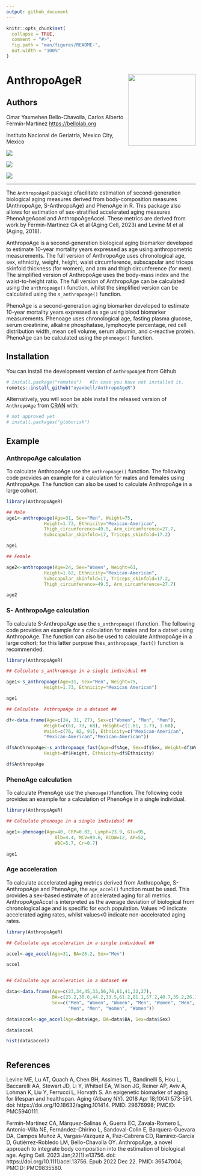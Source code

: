 ---
output: github_document
---

<!-- README.md is generated from README.Rmd. Please edit that file -->

```{r, include = FALSE}
knitr::opts_chunk$set(
  collapse = TRUE,
  comment = "#>",
  fig.path = "man/figures/README-",
  out.width = "100%"
)
```

# AnthropoAgeR <img src="inst/figures/AnthropoAgeR.png" align="right" width="180" height="190"/>

## Authors

Omar Yaxmehen Bello-Chavolla, Carlos Alberto Fermín-Martínez <https://bellolab.org>

Instituto Nacional de Geriatría, Mexico City, Mexico

[![](https://img.shields.io/badge/Instagram-E4405F?style=for-the-badge&logo=instagram&logoColor=white)](https://www.instagram.com/bellochavolla_lab/)

[![](https://img.shields.io/badge/GitHub-100000?style=for-the-badge&logo=github&logoColor=white)](https://github.com/oyaxbell)

[![](https://img.shields.io/badge/Facebook-1877F2?style=for-the-badge&logo=facebook&logoColor=white)](https://www.facebook.com/bellochavollalab)

------------------------------------------------------------------------

The `AnthropoAgeR` package cfacilitate estimation of second-generation biological aging measures derived from body-composition measures (AnthropoAge, S-AnthropoAge) and PhenoAge in R. This package also allows for estimation of sex-stratified accelerated aging measures PhenoAgeAccel and AnthropoAgeAccel. These metrics are derived from work by Fermín-Martínez CA et al (Aging Cell, 2023) and Levine M et al (Aging, 2018).

AnthropoAge is a second-generation biological aging biomarker developed to estimate 10-year mortality years expressed as age using anthropometric measurements. The full version of AnthropoAge uses chronological age, sex, ethnicity, weight, height, waist circumference, subscapular and triceps skinfold thickness (for women), and arm and thigh circunference (for men). The simplified version of AnthropoAge uses the body-mass index and the waist-to-height ratio. The full version of AnthropoAge can be calculated using the `anthropoage()` function, whilst the simplified version can be calculated using the `s_anthropoage()` function.

PhenoAge is a  second-generation aging biomarker developed to estimate 10-year mortality years expressed as age using blood biomarker measurements. Phenoage uses chronological age, fasting plasma glucose, serum creatinine, alkaline phosphatase, lymphocyte percentage, red cell distribution width, mean cell volume, serum albumin, and c-reactive protein. PhenoAge can be calculated using the `phenoage()` function. 

## Installation

You can install the development version of `AnthropoAgeR` from Github

``` r
# install.package("remotes")   #In case you have not installed it.
remotes::install_github("oyaxbell/AnthropoAgeR")
```

Alternatively, you will soon be able install the released version of `AnthropoAge` from [CRAN](https://CRAN.R-project.org) with:

``` r
# not approved yet
# install.packages("globorisk")
```

## Example

### AnthropoAge calculation

To calculate AnthropoAge use the `anthropoage()` function. The following code provides an example for a calculation for males and females using AnthropoAge. The function can also be used to calculate AnthropoAge in a large cohort. 

``` r
library(AnthropoAgeR)

## Male
age1<-anthropoage(Age=31, Sex="Men", Weight=75,
              Height=1.73, Ethnicity="Mexican-American",
              Thigh_circumference=49.5, Arm_circumference=27.7,
              Subscapular_skinfold=17, Triceps_skinfold=17.2)

age1

## Female

age2<-anthropoage(Age=24, Sex="Women", Weight=61,
              Height=1.62, Ethnicity="Mexican-American",
              Subscapular_skinfold=17, Triceps_skinfold=17.2,
              Thigh_circumference=49.5, Arm_circumference=27.7)

age2

```

### S- AnthropoAge calculation

To calculate S-AnthropoAge use the `s_anthropoage()`function. The following code provides an example for a calculation for males and for a datset using AnthropoAge. The function can also be used to calculate AnthropoAge in a large cohort; for this latter purpose the`s_anthropoage_fast()` function is recommended.

``` r
library(AnthropoAgeR)

## Calculate s_anthropoage in a single individual ##

age1<-s_anthropoage(Age=31, Sex="Men", Weight=75,
              Height=1.73, Ethnicity="Mexican American")

age1

## Calculate  AnthropoAge in a dataset ##

df<-data.frame(Age=c(24, 31, 27), Sex=c("Women", "Men", "Men"),
              Weight=c(61, 73, 68), Height=c(1.61, 1.73, 1.68),
              Waist=c(76, 82, 91), Ethnicity=c("Mexican-American",
              "Mexican-American","Mexican-American"))

df$AnthropoAge<-s_anthropoage_fast(Age=df$Age, Sex=df$Sex, Weight=df$Weight,
              Height=df$Height, Ethnicity=df$Ethnicity)

df$AnthropoAge


```

### PhenoAge calculation

To calculate PhenoAge use the `phenoage()`function. The following code provides an example for a calculation of PhenoAge in a single individual.

``` r
library(AnthropoAgeR)

## Calculate phenoage in a single individual ##

age1<-phenoage(Age=40, CRP=0.02, Lymph=23.9, Glu=95,
                  Alb=4.4, MCV=93.6, RCDW=12, AP=52,
                  WBC=5.7, Cr=0.7)

age1

```

### Age acceleration

To calculate accelerated aging metrics derived from AnthropoAge, S-AnthropoAge and PhenoAge, the `age_accel()` function must be used. This provides a sex-based estimate of accelerated aging for all metrics. AnthropoAgeAccel is interpreted as the average deviation of biological from chronological age and is specific for each population. Values >0 indicate accelerated aging rates, whilst values<0 indicate non-accelerated aging rates.

``` r
library(AnthropoAgeR)

## Calculate age acceleration in a single individual ##

accel<-age_accel(Age=31, BA=26.2, Sex="Men")

accel


## Calculate age acceleration in a dataset ##

data<-data.frame(Age=c(23,34,45,33,56,76,61,41,32,27),
                 BA=c(25.2,30.6,44.2,33.5,61.2,81.1,57.2,40.7,35.2,26.1),
                 Sex=c("Men", "Women", "Women", "Men", "Women", "Men", 
                       "Men", "Men", "Women", "Women"))

data$accel<-age_accel(Age=data$Age, BA=data$BA, Sex=data$Sex)

data$accel

hist(data$accel)



```

## References
Levine ME, Lu AT, Quach A, Chen BH, Assimes TL, Bandinelli S, Hou L, Baccarelli AA, Stewart JD, Li Y, Whitsel EA, Wilson JG, Reiner AP, Aviv A, Lohman K, Liu Y, Ferrucci L, Horvath S. An epigenetic biomarker of aging for lifespan and healthspan. Aging (Albany NY). 2018 Apr 18;10(4):573-591. doi: https://doi.org/10.18632/aging.101414. PMID: 29676998; PMCID: PMC5940111.

Fermín-Martínez CA, Márquez-Salinas A, Guerra EC, Zavala-Romero L, Antonio-Villa NE, Fernández-Chirino L, Sandoval-Colin E, Barquera-Guevara DA, Campos Muñoz A, Vargas-Vázquez A, Paz-Cabrera CD, Ramírez-García D, Gutiérrez-Robledo LM, Bello-Chavolla OY. AnthropoAge, a novel approach to integrate body composition into the estimation of biological age. Aging Cell. 2023 Jan;22(1):e13756. doi: https://doi.org/10.1111/acel.13756. Epub 2022 Dec 22. PMID: 36547004; PMCID: PMC9835580.

